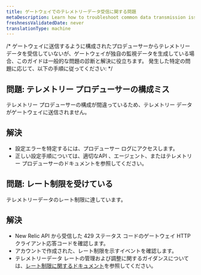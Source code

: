 ```yaml
---
title: ゲートウェイでのテレメトリーデータ受信に関する問題
metaDescription: Learn how to troubleshoot common data transmission issues with telemetry data reception at the Pipeline Control gateway.
freshnessValidatedDate: never
translationType: machine
---
```


/\* ゲートウェイに送信するように構成されたプロデューサーからテレメトリー データを受信していないが、ゲートウェイが独自の監視データを生成している場合、このガイドは一般的な問題の診断と解決に役立ちます。 発生した特定の問題に応じて、以下の手順に従ってください: \*/

## 問題: テレメトリー プロデューサーの構成ミス

テレメトリー プロデューサーの構成が間違っているため、テレメトリー データがゲートウェイに送信されません。

## 解決

* 設定エラーを特定するには、プロデューサー ログにアクセスします。
* 正しい設定手順については、適切なAPI 、エージェント、またはテレメトリー プロデューサーのドキュメントを参照してください。

## 問題: レート制限を受けている

テレメトリーデータのレート制限に達しています。

## 解決

* New Relic API から受信した 429 ステータス コードのゲートウェイ HTTP クライアント応答コードを確認します。
* アカウントで作成された、レート制限を示すイベントを確認します。
* テレメトリーデータ レートの管理および調整に関するガイダンスについては、[レート制限に関するドキュメント](https://docs.newrelic.com/search-results/?query=rate%20limiting&page=2)を参照してください。